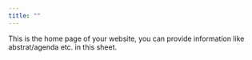 ```yaml
---
title: ""
---
```


This is the home page of your website, you can provide information like abstrat/agenda etc. in this sheet.


